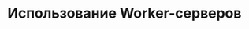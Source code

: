 ---
title: "Использование Worker-серверов"
description: "Назначение, преимущества, порядок установки и настройки собственных Worker-серверов для SIP.TG"
og:image: "docs2/images/cover-gateway.png"
sidebarTitle: "Использование Worker-серверов"
---